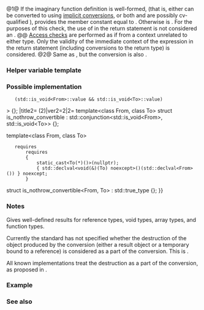{{cpp/title|is_convertible|is_nothrow_convertible}}
{{cpp/meta/navbar}}
{{dcl begin}}
{{dcl header|type_traits}}
{{dcla|since=c++11|num=1|1=
template&lt; class From, class To &gt;
struct is_convertible;
}}
{{dcla|since=c++20|num=2|1=
template&lt; class From, class To &gt;
struct is_nothrow_convertible;
}}
{{dcl end}}

@1@ If the imaginary function definition {{c|To test() { return std::declval&lt;From&gt;(); }&lt;!----&gt;}} is well-formed, (that is, either {{c|std::declval&lt;From&gt;()}} can be converted to {{tt|To}} using [[cpp/language/implicit_conversion|implicit conversions]], or both {{tt|From}} and {{tt|To}} are possibly cv-qualified {{c/core|void}}), provides the member constant {{c|value}} equal to {{c|true}}. Otherwise {{c|value}} is {{c|false}}. For the purposes of this check, the use of {{lc|std::declval}} in the return statement is not considered an {{ls|cpp/language/definition#ODR-use}}.
{{rrev|since=c++26|
If {{tt|To}} is a reference type and a [[cpp/language/reference initialization#Lifetime of a temporary|temporary object]] would be created when binding {{c|std::declval&lt;From&gt;()}} to {{tt|To}}, the {{c/core|return}} statement in the imaginary function is considered well-formed, even though such binding is ill-formed in an actual function.
}}
@@ [[cpp/language/access|Access checks]] are performed as if from a context unrelated to either type. Only the validity of the immediate context of the expression in the return statement (including conversions to the return type) is considered.
@2@ Same as {{v|1}}, but the conversion is also {{c/core|noexcept}}.

{{cpp/types/cvaub|type1=From|type2=To}}

{{cpp/types/nospec|any}}

===Helper variable template===
{{dcl begin}}
{{dcl|since=c++17|1=
template&lt; class From, class To &gt;
constexpr bool is_convertible_v = is_convertible&lt;From, To&gt;::value;
}}
{{dcl|since=c++20|1=
template&lt; class From, class To &gt;
constexpr bool is_nothrow_convertible_v = is_nothrow_convertible&lt;From, To&gt;::value;
}}
{{dcl end}}
{{cpp/types/integral_constant/inherit|{{tt|From}} is convertible to {{tt|To}}}}

===Possible implementation===
{{eq impl
|title1={{tt|is_convertible}} (1)|ver1=1|1=
namespace detail
{
    template&lt;class T&gt;
    auto test_returnable(int) -&gt; decltype(
        void(static_cast&lt;T(*)()&gt;(nullptr)), std::true_type{}
    );
    template&lt;class&gt;
    auto test_returnable(...) -&gt; std::false_type;

    template&lt;class From, class To&gt;
    auto test_implicitly_convertible(int) -&gt; decltype(
        void(std::declval&lt;void(&amp;)(To)&gt;()(std::declval&lt;From&gt;())), std::true_type{}
    );
    template&lt;class, class&gt;
    auto test_implicitly_convertible(...) -&gt; std::false_type;
} // namespace detail

template&lt;class From, class To&gt;
struct is_convertible : std::integral_constant&lt;bool,
    (decltype(detail::test_returnable&lt;To&gt;(0))::value &amp;&amp;
     decltype(detail::test_implicitly_convertible&lt;From, To&gt;(0))::value) {{!!}}
    (std::is_void&lt;From&gt;::value &amp;&amp; std::is_void&lt;To&gt;::value)
&gt; {};
|title2={{tt|is_nothrow_convertible}} (2)|ver2=2|2=
template&lt;class From, class To&gt;
struct is_nothrow_convertible : std::conjunction&lt;std::is_void&lt;From&gt;, std::is_void&lt;To&gt;&gt; {};

template&lt;class From, class To&gt;
    requires
        requires
        {
            static_cast&lt;To(*)()&gt;(nullptr);
            { std::declval&lt;void(&amp;)(To) noexcept&gt;()(std::declval&lt;From&gt;()) } noexcept;
        }
struct is_nothrow_convertible&lt;From, To&gt; : std::true_type {};
}}

===Notes===
Gives well-defined results for reference types, void types, array types, and function types.

Currently the standard has not specified whether the destruction of the object produced by the conversion (either a result object or a temporary bound to a reference) is considered as a part of the conversion. This is {{lwg|3400}}.

All known implementations treat the destruction as a part of the conversion, as proposed in {{stddoc|P0758R1#Appendix|P0758R1}}.

{{feature test macro|__cpp_lib_is_nothrow_convertible|{{tt|std::is_nothrow_convertible}}|value=201806L|std=C++20}}

===Example===
{{example
|code=
#include &lt;iomanip&gt;
#include &lt;iostream&gt;
#include &lt;string&gt;
#include &lt;string_view&gt;
#include &lt;type_traits&gt;

class E { public: template&lt;class T&gt; E(T&amp;&amp;) {} };

int main()
{
    class A {};
    class B : public A {};
    class C {};
    class D { public: operator C() { return c; } C c; };

    static_assert(std::is_convertible_v&lt;B*, A*&gt;);
    static_assert(!std::is_convertible_v&lt;A*, B*&gt;);
    static_assert(std::is_convertible_v&lt;D, C&gt;);
    static_assert(!std::is_convertible_v&lt;B*, C*&gt;);
    // Note that the Perfect Forwarding constructor makes the class E be
    // "convertible" from everything. So, A is replaceable by B, C, D..:
    static_assert(std::is_convertible_v&lt;A, E&gt;);

    static_assert(!std::is_convertible_v&lt;std::string_view, std::string&gt;);
    static_assert(std::is_convertible_v&lt;std::string, std::string_view&gt;);

    auto stringify = []&lt;typename T&gt;(T x)
    {
        if constexpr (std::is_convertible_v&lt;T, std::string&gt; or
                      std::is_convertible_v&lt;T, std::string_view&gt;)
            return x;
        else
            return std::to_string(x);
    };

    using std::operator "" s, std::operator "" sv;
    const char* three = "three";

    std::cout &lt;&lt; std::quoted(stringify("one"s)) &lt;&lt; ' '
              &lt;&lt; std::quoted(stringify("two"sv)) &lt;&lt; ' '
              &lt;&lt; std::quoted(stringify(three)) &lt;&lt; ' '
              &lt;&lt; std::quoted(stringify(42)) &lt;&lt; ' '
              &lt;&lt; std::quoted(stringify(42.0)) &lt;&lt; '\n';
}
|output=
"one" "two" "three" "42" "42.000000"
}}

===See also===
{{dsc begin}}
{{dsc inc|cpp/types/dsc is_base_of}}
{{dsc inc|cpp/types/dsc is_pointer_interconvertible_base_of}}
{{dsc inc|cpp/types/dsc is_pointer_interconvertible_with_class}}
{{dsc inc|cpp/concepts/dsc convertible_to}}
{{dsc end}}

{{langlinks|de|es|fr|it|ja|pt|ru|zh}}